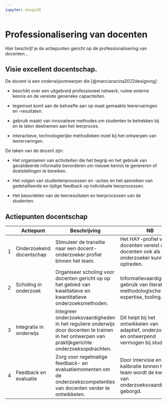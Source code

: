 ```yaml
---
jupyter: envpy39
---
```


# Professionalisering van docenten

Hier beschrijf je de actiepunten gericht op de professionalisering van docenten...

## Visie excellent docentschap.

De docent is een onderwijsontwerper die [@manciaracina2022designing]:

-   beschikt over een uitgebreid professioneel netwerk, ruime externe kennis en de vereiste generieke capaciteiten.

-   tegemoet komt aan de behoefte aan op maat gemaakte leerervaringen en -resultaten.

-   gebruik maakt van innovatieve methodes om studenten te betrekken bij en te laten deelnemen aan het leerproces.

-   interactieve, technologierijke methodieken inzet bij het ontwerpen van leerervaringen.

De taken van de docent zijn:

-   Het organiseren van activiteiten die het begrip en het gebruik van gevalideerde informatie bevorderen om nieuwe kennis te genereren of doelstellingen te bereiken.

-   Het volgen van studentenprocessen en -acties en het aanreiken van gedetailleerde en tijdige feedback op individuele leerprocessen.

-   Het beoordelen van de leerresultaten en leerprocessen van de studenten.

## Actiepunten docentschap

|     | Actiepunt                 | Beschrijving                                                                                           | NB                                                                                                           |
|-----|---------------------------|--------------------------------------------------------------------------------------------------------|--------------------------------------------------------------------------------------------------------------|
| 1   | Onderzoekend docentschap   | Stimuleer de transitie naar een docent-onderzoeker profiel binnen het team.                             | Het HAY-profiel voor docenten vereist dat docenten ook als onderzoeker kunnen optreden.|
| 2   | Scholing in onderzoek      | Organiseer scholing voor docenten gericht op op het gebied van kwalitatieve en kwantitatieve onderzoeksmethoden. | Informatievaardigheden, gebruik van literatuur, methodologische expertise, tooling.|
| 3   | Integratie in onderwijs    | Integreer onderzoeksvaardigheden in het reguliere onderwijs door docenten te trainen in het ontwerpen van praktijkgerichte onderzoeksopdrachten. | Dit helpt bij het ontwikkelen van adaptief, onderzoekend en ontwerpend vermogen bij studenten.|
| 4   | Feedback en evaluatie      | Zorg voor regelmatige feedback- en evaluatiemomenten om de onderzoekscompetenties van docenten verder te ontwikkelen. | Door intervisie en kalibratie binnen het team wordt de kwaliteit van onderzoeksvaardigheden geborgd.|



